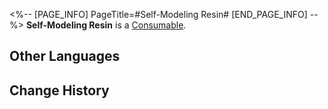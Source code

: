 <%-- [PAGE_INFO]
PageTitle=#Self-Modeling Resin#
[END_PAGE_INFO] --%>
{{Item Infobox
|id          = 236
|image       = Item Self-Modeling Resin.png
|type        = Consumable
|invCategory = Valuables
|rarity      = 5
|effect      = 
|description = Rare material used to custom-make Relics. It can model itself according to expectations.
|source1     = [[Nameless Honor]]
}}
{{Description|This unknown resin is as smooth to the touch as finely-grained dust. It seems to be from the Fragmentum, and has been shaped into the form of a wish by an invisible hand.<br /><br />''"Based on the Guild's research, the Self-Modeling Resin may be the basis of the Fragmentum's capacity to replicate entities..."''}}
'''Self-Modeling Resin''' is a [[Consumable]].

==Other Languages==
{{Other Languages
|en   = Self-Modeling Resin
|zhs  = 自塑尘脂
|zht  = 自塑塵脂
|ja   = 自塑樹脂
|ko   = 자가 변형성 레진
|es   = Resina automodelante
|fr   = Résine auto-modelante
|ru   = Самомоделирующаяся смола
|th   = Self-Modeling Resin
|vi   = Bụi Nhựa Tự Tạo
|de   = Selbstformendes Harz
|id   = Self-Modeling Resin
|pt   = Resina Automodeladora
}}

==Change History==
{{Change History|1.0}}